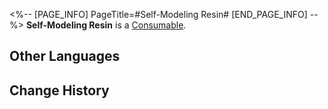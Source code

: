 <%-- [PAGE_INFO]
PageTitle=#Self-Modeling Resin#
[END_PAGE_INFO] --%>
{{Item Infobox
|id          = 236
|image       = Item Self-Modeling Resin.png
|type        = Consumable
|invCategory = Valuables
|rarity      = 5
|effect      = 
|description = Rare material used to custom-make Relics. It can model itself according to expectations.
|source1     = [[Nameless Honor]]
}}
{{Description|This unknown resin is as smooth to the touch as finely-grained dust. It seems to be from the Fragmentum, and has been shaped into the form of a wish by an invisible hand.<br /><br />''"Based on the Guild's research, the Self-Modeling Resin may be the basis of the Fragmentum's capacity to replicate entities..."''}}
'''Self-Modeling Resin''' is a [[Consumable]].

==Other Languages==
{{Other Languages
|en   = Self-Modeling Resin
|zhs  = 自塑尘脂
|zht  = 自塑塵脂
|ja   = 自塑樹脂
|ko   = 자가 변형성 레진
|es   = Resina automodelante
|fr   = Résine auto-modelante
|ru   = Самомоделирующаяся смола
|th   = Self-Modeling Resin
|vi   = Bụi Nhựa Tự Tạo
|de   = Selbstformendes Harz
|id   = Self-Modeling Resin
|pt   = Resina Automodeladora
}}

==Change History==
{{Change History|1.0}}